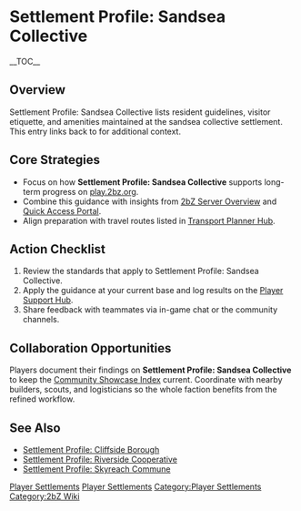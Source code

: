{{Short description|Settlement Profile: Sandsea Collective lists resident guidelines, visitor etiquette, and amenities maintained at the sandsea collective settlement}}
= Settlement Profile: Sandsea Collective =
{{2bZ Navbox}}
__TOC__

== Overview ==
Settlement Profile: Sandsea Collective lists resident guidelines, visitor etiquette, and
amenities maintained at the sandsea collective settlement. This entry links back to
[[Category:Player Settlements|Player Settlements]] for additional context.

== Core Strategies ==
* Focus on how '''Settlement Profile: Sandsea Collective''' supports long-term progress on [[play.2bz.org]].
* Combine this guidance with insights from [[2bZ Server Overview]] and [[Quick Access Portal]].
* Align preparation with travel routes listed in [[Transport Planner Hub]].

== Action Checklist ==
# Review the [[Category:Player Settlements|Player Settlements]] standards that apply to Settlement Profile: Sandsea Collective.
# Apply the guidance at your current base and log results on the [[Player Support Hub]].
# Share feedback with teammates via in-game chat or the community channels.

== Collaboration Opportunities ==
Players document their findings on '''Settlement Profile: Sandsea Collective''' to keep
the [[Community Showcase Index]] current. Coordinate with nearby builders, scouts, and
logisticians so the whole faction benefits from the refined workflow.

== See Also ==
* [[Settlement Profile: Cliffside Borough]]
* [[Settlement Profile: Riverside Cooperative]]
* [[Settlement Profile: Skyreach Commune]]

[[Category:Player Settlements]]
[[Category:2bZ Wiki]]
